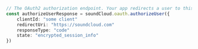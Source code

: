 ```typescript index.ts
// The OAuth2 authorization endpoint. Your app redirects a user to this endpoint, allowing them to delegate access to their account.
const authorizeUserResponse = soundCloud.oauth.authorizeUser({
    clientId: "some client"
    redirectUri: "https://soundcloud.com"
    responseType: "code"
    state: "encrypted_session_info"
})
```